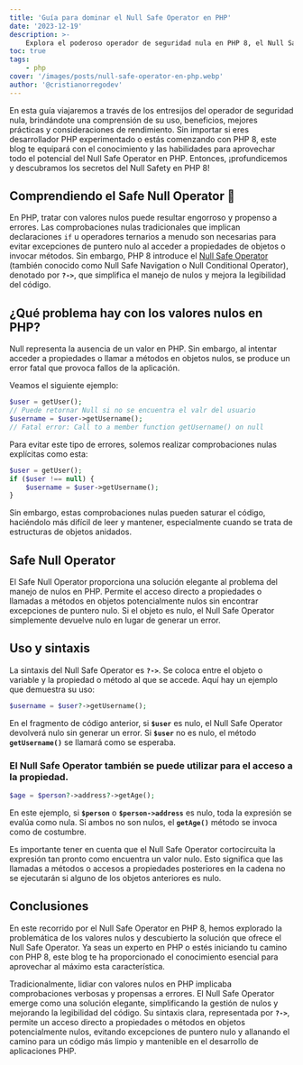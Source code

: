 ```yaml
---
title: 'Guía para dominar el Null Safe Operator en PHP'
date: '2023-12-19'
description: >-
    Explora el poderoso operador de seguridad nula en PHP 8, el Null Safety se ha convertido en un punto de inflexión en el manejo de valores nulos con facilidad y eficiencia.
toc: true
tags:
    - php
cover: '/images/posts/null-safe-operator-en-php.webp'
author: '@cristianorregodev'
---
```


En esta guía viajaremos a través de los entresijos del operador de seguridad nula, brindándote una comprensión de su uso, beneficios, mejores prácticas y consideraciones de rendimiento. Sin importar si eres desarrollador PHP experimentado o estás comenzando con PHP 8, este blog te equipará con el conocimiento y las habilidades para aprovechar todo el potencial del Null Safe Operator en PHP. Entonces, ¡profundicemos y descubramos los secretos del Null Safety en PHP 8!

## Comprendiendo el Safe Null Operator 🤯

En PHP, tratar con valores nulos puede resultar engorroso y propenso a errores. Las comprobaciones nulas tradicionales que implican declaraciones `if` u operadores ternarios a menudo son necesarias para evitar excepciones de puntero nulo al acceder a propiedades de objetos o invocar métodos. Sin embargo, PHP 8 introduce el <a href="https://php.watch/versions/8.0/null-safe-operator" target="_blank" rel="noopener noreferrer">Null Safe Operator</a> (también conocido como Null Safe Navigation o Null Conditional Operator), denotado por **`?->`**, que simplifica el manejo de nulos y mejora la legibilidad del código.

## ¿Qué problema hay con los valores nulos en PHP?

Null representa la ausencia de un valor en PHP. Sin embargo, al intentar acceder a propiedades o llamar a métodos en objetos nulos, se produce un error fatal que provoca fallos de la aplicación.

Veamos el siguiente ejemplo:

```php
$user = getUser();
// Puede retornar Null si no se encuentra el valr del usuario
$username = $user->getUsername();
// Fatal error: Call to a member function getUsername() on null
```

Para evitar este tipo de errores, solemos realizar comprobaciones nulas explícitas como esta:

```php
$user = getUser();
if ($user !== null) {
    $username = $user->getUsername();
}
```

Sin embargo, estas comprobaciones nulas pueden saturar el código, haciéndolo más difícil de leer y mantener, especialmente cuando se trata de estructuras de objetos anidados.

## Safe Null Operator

El Safe Null Operator proporciona una solución elegante al problema del manejo de nulos en PHP. Permite el acceso directo a propiedades o llamadas a métodos en objetos potencialmente nulos sin encontrar excepciones de puntero nulo. Si el objeto es nulo, el Null Safe Operator simplemente devuelve nulo en lugar de generar un error.

## Uso y sintaxis

La sintaxis del Null Safe Operator es **`?->`**. Se coloca entre el objeto o variable y la propiedad o método al que se accede. Aquí hay un ejemplo que demuestra su uso:

```php
$username = $user?->getUsername();
```

En el fragmento de código anterior, si **`$user`** es nulo, el Null Safe Operator devolverá nulo sin generar un error. Si **`$user`** no es nulo, el método **`getUsername()`** se llamará como se esperaba.

### El Null Safe Operator también se puede utilizar para el acceso a la propiedad.

```php
$age = $person?->address?->getAge();
```

En este ejemplo, si **`$person`** o **`$person->address`** es nulo, toda la expresión se evalúa como nula. Si ambos no son nulos, el **`getAge()`** método se invoca como de costumbre.

Es importante tener en cuenta que el Null Safe Operator cortocircuita la expresión tan pronto como encuentra un valor nulo. Esto significa que las llamadas a métodos o accesos a propiedades posteriores en la cadena no se ejecutarán si alguno de los objetos anteriores es nulo.

## Conclusiones

En este recorrido por el Null Safe Operator en PHP 8, hemos explorado la problemática de los valores nulos y descubierto la solución que ofrece el Null Safe Operator. Ya seas un experto en PHP o estés iniciando tu camino con PHP 8, este blog te ha proporcionado el conocimiento esencial para aprovechar al máximo esta característica.

Tradicionalmente, lidiar con valores nulos en PHP implicaba comprobaciones verbosas y propensas a errores. El Null Safe Operator emerge como una solución elegante, simplificando la gestión de nulos y mejorando la legibilidad del código. Su sintaxis clara, representada por **`?->`**, permite un acceso directo a propiedades o métodos en objetos potencialmente nulos, evitando excepciones de puntero nulo y allanando el camino para un código más limpio y mantenible en el desarrollo de aplicaciones PHP.

